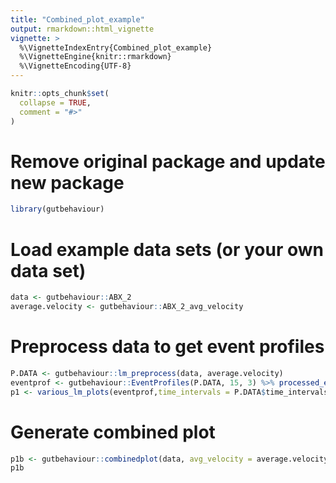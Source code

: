 ```yaml
---
title: "Combined_plot_example"
output: rmarkdown::html_vignette
vignette: >
  %\VignetteIndexEntry{Combined_plot_example}
  %\VignetteEngine{knitr::rmarkdown}
  %\VignetteEncoding{UTF-8}
---
```


```r
knitr::opts_chunk$set(
  collapse = TRUE,
  comment = "#>"
)

```

# Remove original package and update new package

```r
library(gutbehaviour)
```

# Load example data sets (or your own data set)
```r
data <- gutbehaviour::ABX_2
average.velocity <- gutbehaviour::ABX_2_avg_velocity
```

# Preprocess data to get event profiles
```r
P.DATA <- gutbehaviour::lm_preprocess(data, average.velocity)
eventprof <- gutbehaviour::EventProfiles(P.DATA, 15, 3) %>% processed_eventprofiles()
p1 <- various_lm_plots(eventprof,time_intervals = P.DATA$time_intervals)
```

# Generate combined plot 
```r
p1b <- gutbehaviour::combinedplot(data, avg_velocity = average.velocity, event.prof = eventprof)
p1b
```



